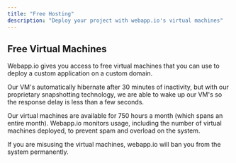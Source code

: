 ```yaml
---
title: "Free Hosting"
description: "Deploy your project with webapp.io's virtual machines"
---
```


## Free Virtual Machines

Webapp.io gives you access to free virtual machines that you can use to deploy a custom application on a custom domain. 

Our VM's automatically hibernate after 30 minutes of inactivity, but with our proprietary snapshotting technology, we are able to wake up our VM's so the response delay is less than a few seconds.

Our virtual machines are available for 750 hours a month (which spans an entire month). Webapp.io monitors usage, including the number of virtual machines deployed, to prevent spam and overload on the system. 

<Warning>
If you are misusing the virtual machines, webapp.io will ban you from the system permanently.
</Warning>
